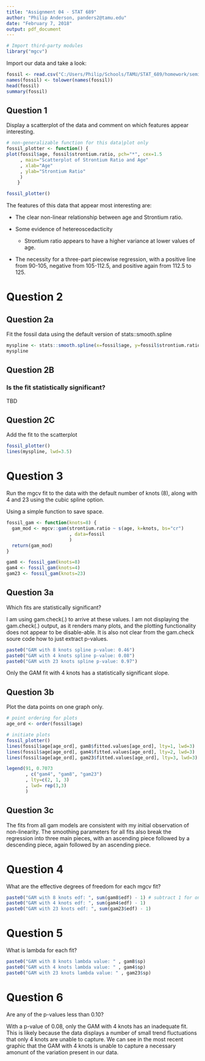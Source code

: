 ```yaml
---
title: "Assignment 04 - STAT 689"
author: "Philip Anderson, panders2@tamu.edu"
date: "February 7, 2018"
output: pdf_document
---
```


```r
# Import third-party modules
library("mgcv")
```

Import our data and take a look:

```r
fossil <- read.csv("C:/Users/Philip/Schools/TAMU/STAT_689/homework/semiparametric-regression/misc/fossil2.csv")
names(fossil) <- tolower(names(fossil))
head(fossil)
summary(fossil)
```


## Question 1
Display a scatterplot of the data and comment on which features appear interesting.

```r
# non-generalizable function for this data|plot only
fossil_plotter <- function() {
plot(fossil$age, fossil$strontium.ratio, pch="*", cex=1.5
     , main="Scatterplot of Strontium Ratio and Age"
     , xlab="Age"
     , ylab="Strontium Ratio"
     )
    }

fossil_plotter()
```

The features of this data that appear most interesting are:

* The clear non-linear relationship between age and Strontium ratio.  

* Some evidence of hetereoscedacticity 

  + Strontium ratio appears to have a higher variance at lower values of age.

* The necessity for a three-part piecewise regression, with a positive line from 90-105, negative from 105-112.5, and positive again from 112.5 to 125.


# Question 2
## Question 2a
Fit the fossil data using the default version of stats::smooth.spline 

```r
myspline <- stats::smooth.spline(x=fossil$age, y=fossil$strontium.ratio)
myspline
```


## Question 2B
### Is the fit statistically significant?
TBD

## Question 2C
Add the fit to the scatterplot 

```r
fossil_plotter()
lines(myspline, lwd=3.5)
```


# Question 3
Run the mgcv fit to the data with the default number of knots (8), along with 4 and 23 using the cubic spline option.

Using a simple function to save space.
```r
fossil_gam <- function(knots=8) {
  gam_mod <- mgcv::gam(strontium.ratio ~ s(age, k=knots, bs="cr")
                       , data=fossil
                       )
  return(gam_mod)
}

gam8 <- fossil_gam(knots=8)
gam4 <- fossil_gam(knots=4)
gam23 <- fossil_gam(knots=23)

```

## Question 3a
Which fits are statistically significant?

I am using gam.check(.) to arrive at these values.  I am not displaying the gam.check(.) output, as it renders many plots, and the plotting functionality does not appear to be disable-able.  It is also not clear from the gam.check soure code how to just extract p-values. 

```r
paste0("GAM with 8 knots spline p-value: 0.46")
paste0("GAM with 4 knots spline p-value: 0.08")
paste0("GAM with 23 knots spline p-value: 0.97")

```

Only the GAM fit with 4 knots has a statistically significant slope.

## Question 3b
Plot the data points on one graph only.

```r
# point ordering for plots
age_ord <- order(fossil$age)

# initiate plots
fossil_plotter()
lines(fossil$age[age_ord], gam8$fitted.values[age_ord], lty=1, lwd=3)
lines(fossil$age[age_ord], gam4$fitted.values[age_ord], lty=2, lwd=3)
lines(fossil$age[age_ord], gam23$fitted.values[age_ord], lty=3, lwd=3)

legend(91, 0.7073
       , c("gam4", "gam8", "gam23")
       , lty=c(2, 1, 3)
       , lwd= rep(3,3)
       )
```


## Question 3c
 The fits from all gam models are consistent with my initial observation of non-linearity.  The smoothing parameters for all fits also break the regression into three main pieces, with an ascending piece followed by a descending piece, again followed by an ascending piece.
 
# Question 4
What are the effective degrees of freedom for each mgcv fit?

```r
paste0("GAM with 8 knots edf: ", sum(gam8$edf) - 1) # subtract 1 for one predictor model
paste0("GAM with 4 knots edf: ", sum(gam4$edf) - 1)
paste0("GAM with 23 knots edf: ", sum(gam23$edf) - 1)

```


# Question 5
What is lambda for each fit?

```r
paste0("GAM with 8 knots lambda value: " , gam8$sp)
paste0("GAM with 4 knots lambda value: " , gam4$sp)
paste0("GAM with 23 knots lambda value: " , gam23$sp)

```


# Question 6
Are any of the p-values less than 0.10?

With a p-value of 0.08, only the GAM with 4 knots has an inadequate fit.  This is likely because the data displays a number of small trend fluctuations that only 4 knots are unable to capture.  We can see in the most recent graphic that the GAM with 4 knots is unable to capture a necessary amonunt of the variation present in our data.